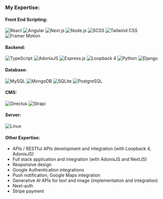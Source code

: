 
### My Expertise:

#### Front End Scripting:
<div style={{display: "flex", flexWrap: "wrap", gap: 10}}>
  <img src="https://img.shields.io/badge/ReactJS-61DAFB?logo=react&logoColor=white&style=flat-square" alt="React" />
  <img src="https://img.shields.io/badge/Angular-DD0031?logo=angular&logoColor=white&style=flat-square" alt="Angular" />
  <img src="https://img.shields.io/badge/Next.JS-000000?logo=next.js&logoColor=white&style=flat-square" alt="Next.js" />
  <img src="https://img.shields.io/badge/Node.JS-339933?logo=node.js&logoColor=white&style=flat-square" alt="Node.js" />
  <img src="https://img.shields.io/badge/SCSS-CC6699?logo=sass&logoColor=white&style=flat-square" alt="SCSS" />
  <img src="https://img.shields.io/badge/Tailwind_CSS-38B2AC?logo=tailwind-css&logoColor=white&style=flat-square" alt="Tailwind CSS" />
  <img src="https://img.shields.io/badge/Framer_Motion-0055FF?logo=framer&logoColor=white&style=flat-square" alt="Framer Motion" />
</div>

#### Backend:
<div style={{display: "flex", flexWrap: "wrap", gap: 10}}>
  <img src="https://img.shields.io/badge/TypeScript-007ACC?logo=typescript&logoColor=white&style=flat-square" alt="TypeScript" />
  <img src="https://img.shields.io/badge/AdonisJS-220052?logo=adonisjs&logoColor=white&style=flat-square" alt="AdonisJS" />
  <img src="https://img.shields.io/badge/Express.JS-000000?logo=express&logoColor=white&style=flat-square" alt="Express.js" />
  <img src="https://img.shields.io/badge/Loopback_4-512BD4?logo=loopback&logoColor=white&style=flat-square" alt="Loopback 4" />
  <img src="https://img.shields.io/badge/Python-3776AB?logo=python&logoColor=white&style=flat-square" alt="Python" />
  <img src="https://img.shields.io/badge/Django-092E20?logo=django&logoColor=white&style=flat-square" alt="Django" />
</div>

#### Database:
<div style={{display: "flex", flexWrap: "wrap", gap: 10}}>
  <img src="https://img.shields.io/badge/MySQL-4479A1?logo=mysql&logoColor=white&style=flat-square" alt="MySQL" />
  <img src="https://img.shields.io/badge/MongoDB-47A248?logo=mongodb&logoColor=white&style=flat-square" alt="MongoDB" />
  <img src="https://img.shields.io/badge/SQLite-003B57?logo=sqlite&logoColor=white&style=flat-square" alt="SQLite" />
  <img src="https://img.shields.io/badge/PostgreSQL-336791?logo=postgresql&logoColor=white&style=flat-square" alt="PostgreSQL" />
</div>

#### CMS:
<div style={{display: "flex", flexWrap: "wrap", gap: 10}}>
  <img src="https://img.shields.io/badge/Directus-263238?logo=directus&logoColor=white&style=flat-square" alt="Directus" />
  <img src="https://img.shields.io/badge/Strapi-2E7EEA?logo=strapi&logoColor=white&style=flat-square" alt="Strapi" />
</div>

#### Server:
<div style={{display: "flex", flexWrap: "wrap", gap: 10}}>
  <img src="https://img.shields.io/badge/Linux-FCC624?logo=linux&logoColor=black&style=flat-square" alt="Linux" />
</div>

#### Other Expertise:
- APIs / RESTful APIs development and integration (with Loopback 4, AdonisJS)
- Full stack application and integration (with AdonisJS and NextJS)
- Responsive design
- Google Authentication integrations
- Push notification, Google Maps integration
- Generative AI APIs for text and image (implementation and integration)
- Next-auth
- Stripe payment
